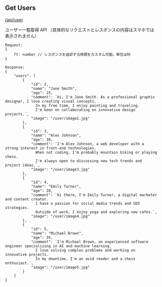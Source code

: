 ## Get Users

[/api/user](/api/user)

ユーザー一覧取得 API
（具体的なリクエストとレスポンスの内容はスマホでは表示されません）

```
Request:
{
    ft: number // レスポンスを返却する時間をカスタム可能。単位は秒
}

Response:
{
    "users": [
        {
            "id": 2,
            "name": "Jane Smith",
            "age": 25,
            "comment": `Hi, I'm Jane Smith. As a professional graphic designer, I love creating visual concepts.
              In my free time, I enjoy painting and traveling.
              I'm keen on collaborating on innovative design projects.`,
            "image": "/user/image2.jpg"
        },
        {
            "id": 3,
            "name": "Alex Johnson",
            "age": 30,
            "comment": `I'm Alex Johnson, a web developer with a strong interest in front-end technologies.
              When not coding, I'm probably mountain biking or playing chess.
              I'm always open to discussing new tech trends and project ideas.`,
            "image": "/user/image3.jpg"
        },
        {
            "id": 4,
            "name": "Emily Turner",
            "age": 28,
            "comment": `Hi there, I'm Emily Turner, a digital marketer and content creator.
              I have a passion for social media trends and SEO strategies.
              Outside of work, I enjoy yoga and exploring new cafes.`,
            "image": "/user/image4.jpg"
        },
        {
            "id": 5,
            "name": "Michael Brown",
            "age": 35,
            "comment": `I'm Michael Brown, an experienced software engineer specializing in AI and machine learning.
              I love solving complex problems and working on innovative projects.
              In my downtime, I'm an avid reader and a chess enthusiast.`,
            "image": "/user/image5.jpg"
        }
    ]
}
```
